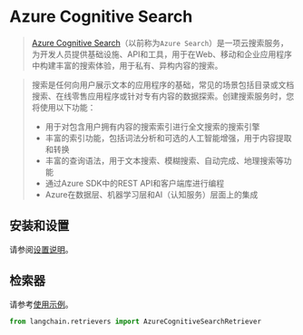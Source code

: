 # Azure Cognitive Search

>[Azure Cognitive Search](https://learn.microsoft.com/en-us/azure/search/search-what-is-azure-search)（以前称为`Azure Search`）是一项云搜索服务，为开发人员提供基础设施、API和工具，用于在Web、移动和企业应用程序中构建丰富的搜索体验，用于私有、异构内容的搜索。

>搜索是任何向用户展示文本的应用程序的基础，常见的场景包括目录或文档搜索、在线零售应用程序或针对专有内容的数据探索。创建搜索服务时，您将使用以下功能：
>- 用于对包含用户拥有内容的搜索索引进行全文搜索的搜索引擎
>- 丰富的索引功能，包括词法分析和可选的人工智能增强，用于内容提取和转换
>- 丰富的查询语法，用于文本搜索、模糊搜索、自动完成、地理搜索等功能
>- 通过Azure SDK中的REST API和客户端库进行编程
>- Azure在数据层、机器学习层和AI（认知服务）层面上的集成


## 安装和设置

请参阅[设置说明](https://learn.microsoft.com/en-us/azure/search/search-create-service-portal)。


## 检索器

请参考[使用示例](/docs/modules/data_connection/retrievers/integrations/azure_cognitive_search.html)。

```python
from langchain.retrievers import AzureCognitiveSearchRetriever
```
